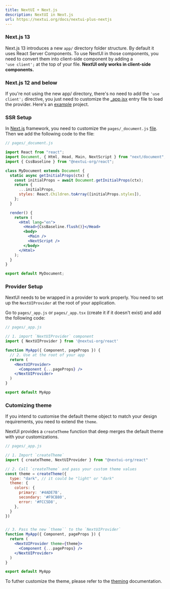 ```yaml
---
title: NextUI + Next.js
description: NextUI in Next.js
url: https://nextui.org/docs/nextui-plus-nextjs
---
```


### Next.js 13

Next.js 13 introduces a new `app/` directory folder structure. By default it uses React Server Components. To use NextUI in those components, you need to convert them into client-side component by adding a <br/> `'use client';` at the top of your file. 
**NextUI only works in client-side components.**

<Spacer y={2}/>

<CarbonAd />

<Spacer y={2}/>


### Next.js 12 and below

If you're not using the new app/ directory, there's no need to add the `'use client';` directive, you just need to customize the <a target="_blank" rel="nofollow" href="https://nextjs.org/docs/advanced-features/custom-app">\_app.jsx</a> entry file to load the provider. Here's an <a target="_blank" rel="nofollow" href="https://github.com/nextui-org/nextui/tree/main/examples/create-next-app">example</a> project.


<Spacer y={2} />


### SSR Setup

In <a target="_blank" rel="nofollow" href="https://nextjs.org">Next.js</a> framework, you need to customize the `pages/_document.js` <a target="_blank" href="https://nextjs.org/docs/advanced-features/custom-document" rel="nofollow">file</a>. Then we add the following code to the file:

```jsx
// pages/_document.js

import React from "react";
import Document, { Html, Head, Main, NextScript } from "next/document";
import { CssBaseline } from "@nextui-org/react";

class MyDocument extends Document {
  static async getInitialProps(ctx) {
    const initialProps = await Document.getInitialProps(ctx);
    return {
      ...initialProps,
      styles: React.Children.toArray([initialProps.styles]),
    };
  }

  render() {
    return (
      <Html lang="en">
        <Head>{CssBaseline.flush()}</Head>
        <body>
          <Main />
          <NextScript />
        </body>
      </Html>
    );
  }
}

export default MyDocument;
```

<Spacer y={1}/>

### Provider Setup

NextUI needs to be wrapped in a provider to work properly. You need to set up the `NextUIProvider` at the root of your application.

Go to `pages/_app.js` or `pages/_app.tsx` (create it if it doesn't exist) and add the following code:

```jsx
// pages/_app.js

// 1. import `NextUIProvider` component
import { NextUIProvider } from '@nextui-org/react'

function MyApp({ Component, pageProps }) {
  // 2. Use at the root of your app
  return (
    <NextUIProvider>
      <Component {...pageProps} />
    </NextUIProvider>
  )
}

export default MyApp
```


### Cutomizing theme

If you intend to customise the default theme object to match your design requirements, you need to extend the `theme`.

NextUI provides a `createTheme` function that deep merges the default theme with your customizations.


```jsx
// pages/_app.js

// 1. Import `createTheme`
import { createTheme, NextUIProvider } from "@nextui-org/react"

// 2. Call `createTheme` and pass your custom theme values
const theme = createTheme({
  type: "dark", // it could be "light" or "dark"
  theme: {
    colors: {
      primary: '#4ADE7B',
      secondary: '#F9CB80',
      error: '#FCC5D8',
    },
  }
})


// 3. Pass the new `theme`` to the `NextUIProvider`
function MyApp({ Component, pageProps }) {
  return (
    <NextUIProvider theme={theme}>
      <Component {...pageProps} />
    </NextUIProvider>
  )
}

export default MyApp
```

To futher customize the theme, please refer to the <a target="_blank" rel="nofollow" href="https://nextui.org/docs/theme/customize-theme">theming</a> documentation.
